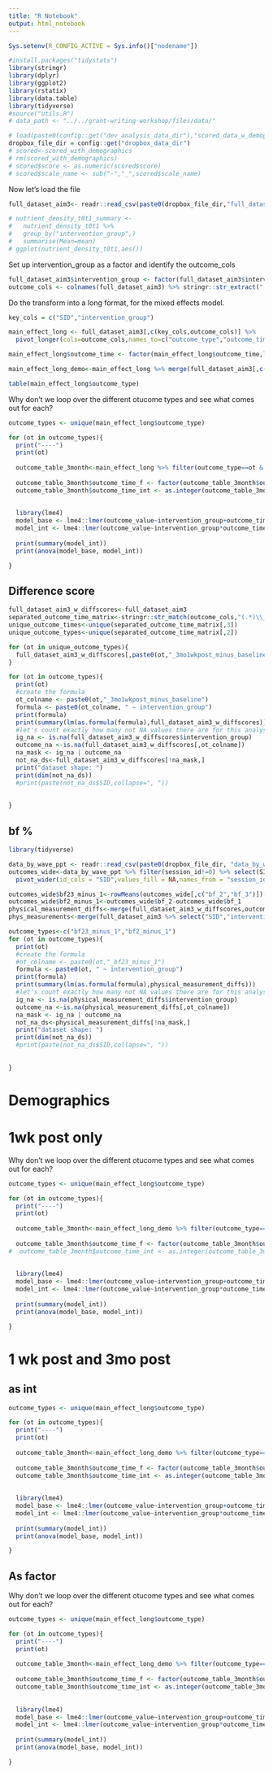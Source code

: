 ```yaml
---
title: "R Notebook"
output: html_notebook
---
```


```r

Sys.setenv(R_CONFIG_ACTIVE = Sys.info()["nodename"])

#install.packages("tidystats")
library(stringr)
library(dplyr)
library(ggplot2)
library(rstatix)
library(data.table)
library(tidyverse)
#source("utils.R")
# data_path <- "../../grant-writing-workshop/files/data/"

# load(paste0(config::get("dev_analysis_data_dir"),"scored_data_w_demographics.RData"))
dropbox_file_dir = config::get("dropbox_data_dir")
# scored<-scored_with_demographics
# rm(scored_with_demographics)
# scored$score <- as.numeric(scored$score)
# scored$scale_name <- sub("-","_",scored$scale_name)

```

Now let's load the file

```r
full_dataset_aim3<- readr::read_csv(paste0(dropbox_file_dir,"full_dataset_aim3.csv"))
```
```r
# nutrient_density_t0t1_summary <- 
#   nutrient_density_t0t1 %>% 
#   group_by("intervention_group",)
#   summarise(Mean=mean)
# ggplot(nutrient_density_t0t1,aes())
```

Set up intervention_group as a factor and identify the outcome_cols

```r
full_dataset_aim3$intervention_group <- factor(full_dataset_aim3$intervention_group,levels = c("willamette","umpqua","mckenzie"))
outcome_cols <- colnames(full_dataset_aim3) %>% stringr::str_extract(".*(baseline|wkpost|mopost)") %>% .[!is.na(.)]
```


Do the transform into a long format, for the mixed effects model.

```r




key_cols = c("SID","intervention_group")

main_effect_long <- full_dataset_aim3[,c(key_cols,outcome_cols)] %>% 
  pivot_longer(cols=outcome_cols,names_to=c("outcome_type","outcome_time"),names_pattern = "(.*)\\_(.*)$", values_to = "outcome_value")

main_effect_long$outcome_time <- factor(main_effect_long$outcome_time,levels = c("baseline","1wkpost","3mopost","6mopost","12mopost"))

main_effect_long_demo<-main_effect_long %>% merge(full_dataset_aim3[,c(key_cols,confounder_cols)])
```


```r
table(main_effect_long$outcome_type)
```

Why don't we loop over the different otucome types and see what comes out for each?
```r
outcome_types <- unique(main_effect_long$outcome_type)

for (ot in outcome_types){
  print("----")
  print(ot)
  
  outcome_table_3month<-main_effect_long %>% filter(outcome_type==ot & outcome_time %in% c("baseline","1wkpost","3mopost"))
  
  outcome_table_3month$outcome_time_f <- factor(outcome_table_3month$outcome_time,ordered = TRUE,levels=c("baseline","1wkpost","3mopost"))
  outcome_table_3month$outcome_time_int <- as.integer(outcome_table_3month$outcome_time_f)
  
  
  library(lme4)
  model_base <- lme4::lmer(outcome_value~intervention_group+outcome_time_int + (1|SID),outcome_table_3month)
  model_int <- lme4::lmer(outcome_value~intervention_group*outcome_time_int + (1|SID),outcome_table_3month)
  
  print(summary(model_int))
  print(anova(model_base, model_int))

}


```


## Difference score


```r
full_dataset_aim3_w_diffscores<-full_dataset_aim3
separated_outcome_time_matrix<-stringr::str_match(outcome_cols,"(.*)\\_(.*)$")
unique_outcome_times<-unique(separated_outcome_time_matrix[,3])
unique_outcome_types<-unique(separated_outcome_time_matrix[,2])

for (ot in unique_outcome_types){
  full_dataset_aim3_w_diffscores[,paste0(ot,"_3mo1wkpost_minus_baseline")] <- rowMeans(full_dataset_aim3_w_diffscores[,c(paste0(ot,"_3mopost"),paste0(ot,"_1wkpost"))]) - full_dataset_aim3_w_diffscores[,paste0(ot,"_baseline")]
}

```

```r
for (ot in outcome_types){
  print(ot)
  #create the formula
  ot_colname <- paste0(ot,"_3mo1wkpost_minus_baseline")
  formula <- paste0(ot_colname, " ~ intervention_group")
  print(formula)
  print(summary(lm(as.formula(formula),full_dataset_aim3_w_diffscores)))
  #let's count exactly how many not NA values there are for this analysis.
  ig_na <- is.na(full_dataset_aim3_w_diffscores$intervention_group)
  outcome_na <-is.na(full_dataset_aim3_w_diffscores[,ot_colname])
  na_mask <- ig_na | outcome_na
  not_na_ds<-full_dataset_aim3_w_diffscores[!na_mask,]
  print("dataset shape: ")
  print(dim(not_na_ds))
  #print(paste(not_na_ds$SID,collapse=", "))
  
  
}
```


## bf %


```r
library(tidyverse)

data_by_wave_ppt <- readr::read_csv(paste0(dropbox_file_dir, "data_by_wave_ppt.csv"))
outcomes_wide<-data_by_wave_ppt %>% filter(session_id!=0) %>% select(SID, bf,session_id,bmi) %>% 
  pivot_wider(id_cols = "SID",values_fill = NA,names_from = "session_id",values_from = c("bf","bmi"))

outcomes_wide$bf23_minus_1<-rowMeans(outcomes_wide[,c("bf_2","bf_3")])-outcomes_wide$bf_1
outcomes_wide$bf2_minus_1<-outcomes_wide$bf_2-outcomes_wide$bf_1
physical_measurement_diffs<-merge(full_dataset_aim3_w_diffscores,outcomes_wide,by = "SID")
phys_measurements<-merge(full_dataset_aim3 %>% select("SID","intervention_group"),data_by_wave_ppt,by="SID")
```



```r
outcome_types<-c("bf23_minus_1","bf2_minus_1")
for (ot in outcome_types){
  print(ot)
  #create the formula
  #ot_colname <- paste0(ot,"_bf23_minus_1")
  formula <- paste0(ot, " ~ intervention_group")
  print(formula)
  print(summary(lm(as.formula(formula),physical_measurement_diffs)))
  #let's count exactly how many not NA values there are for this analysis.
  ig_na <- is.na(physical_measurement_diffs$intervention_group)
  outcome_na <-is.na(physical_measurement_diffs[,ot_colname])
  na_mask <- ig_na | outcome_na
  not_na_ds<-physical_measurement_diffs[!na_mask,]
  print("dataset shape: ")
  print(dim(not_na_ds))
  #print(paste(not_na_ds$SID,collapse=", "))
  
  
}
```

# Demographics

# 1wk post only



Why don't we loop over the different otucome types and see what comes out for each?
```r

outcome_types <- unique(main_effect_long$outcome_type)

for (ot in outcome_types){
  print("----")
  print(ot)
  
  outcome_table_3month<-main_effect_long_demo %>% filter(outcome_type==ot & outcome_time %in% c("baseline","1wkpost"))
  
  outcome_table_3month$outcome_time_f <- factor(outcome_table_3month$outcome_time,ordered = TRUE,levels=c("baseline","1wkpost","3mopost"))
#  outcome_table_3month$outcome_time_int <- as.integer(outcome_table_3month$outcome_time_f)
  
  
  library(lme4)
  model_base <- lme4::lmer(outcome_value~intervention_group+outcome_time_f + age365 + birthsex_factor + (1|SID),outcome_table_3month)
  model_int <- lme4::lmer(outcome_value~intervention_group*outcome_time_f + age365 + birthsex_factor + (1|SID),outcome_table_3month)
  
  print(summary(model_int))
  print(anova(model_base, model_int))

}


```

# 1 wk post and 3mo post

## as int


```r

outcome_types <- unique(main_effect_long$outcome_type)

for (ot in outcome_types){
  print("----")
  print(ot)
  
  outcome_table_3month<-main_effect_long_demo %>% filter(outcome_type==ot & outcome_time %in% c("baseline","1wkpost","3mopost"))
  
  outcome_table_3month$outcome_time_f <- factor(outcome_table_3month$outcome_time,ordered = FALSE,levels=c("baseline","1wkpost","3mopost"))
  outcome_table_3month$outcome_time_int <- as.integer(outcome_table_3month$outcome_time_f)
  
  
  library(lme4)
  model_base <- lme4::lmer(outcome_value~intervention_group+outcome_time_int + age365 + birthsex_factor + (1|SID),outcome_table_3month)
  model_int <- lme4::lmer(outcome_value~intervention_group*outcome_time_int + age365 + birthsex_factor + (1|SID),outcome_table_3month)
  
  print(summary(model_int))
  print(anova(model_base, model_int))

}


```



## As factor
Why don't we loop over the different otucome types and see what comes out for each?
```r

outcome_types <- unique(main_effect_long$outcome_type)

for (ot in outcome_types){
  print("----")
  print(ot)
  
  outcome_table_3month<-main_effect_long_demo %>% filter(outcome_type==ot & outcome_time %in% c("baseline","1wkpost","3mopost"))
  
  outcome_table_3month$outcome_time_f <- factor(outcome_table_3month$outcome_time,ordered = FALSE,levels=c("baseline","1wkpost","3mopost"))
  outcome_table_3month$outcome_time_int <- as.integer(outcome_table_3month$outcome_time_f)
  
  
  library(lme4)
  model_base <- lme4::lmer(outcome_value~intervention_group+outcome_time_f + age365 + birthsex_factor + (1|SID),outcome_table_3month)
  model_int <- lme4::lmer(outcome_value~intervention_group*outcome_time_f + age365 + birthsex_factor + (1|SID),outcome_table_3month)
  
  print(summary(model_int))
  print(anova(model_base, model_int))

}


```

